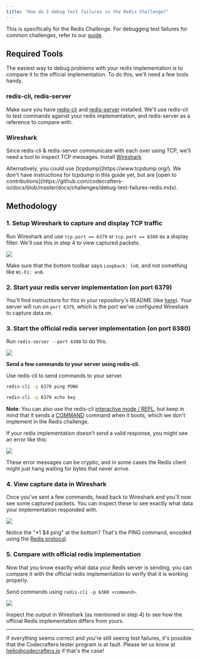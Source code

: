 ```yaml
---
title: "How do I debug test failures in the Redis Challenge?"
---
```


<Note>

This is specifically for the Redis Challenge. For debugging test failures for common challenges, refer to our [guide](/challenges/debug-test-failures).

</Note>

## Required Tools

The easiest way to debug problems with your redis implementation is to compare it to the official implementation. To do this, we'll need a few tools handy.

### redis-cli, redis-server

Make sure you have [redis-cli](https://redis.io/topics/rediscli) and [redis-server](https://redis.io/topics/quickstart#starting-redis) installed. We'll use redis-cli to test commands against your redis implementation, and redis-server as a reference to compare with.

### Wireshark

Since redis-cli & redis-server communicate with each over using TCP, we'll need a tool to inspect TCP messages. Install [Wireshark](https://www.wireshark.org/#download).

<Note>
  Alternatively, you could use [tcpdump](https://www.tcpdump.org/). We don't have instructions for tcpdump in this guide yet, but are [open to contributions](https://github.com/codecrafters-io/docs/blob/master/docs/challenges/debug-test-failures-redis.mdx).
</Note>

## Methodology

### 1. Setup Wireshark to capture and display TCP traffic

Run Wireshark and use `tcp.port == 6379` or `tcp.port == 6380` as a display filter. We'll use this in step 4 to view captured packets.

<Frame>
  <img class="w-full" src="/img/wireshark.png" />
</Frame>

Make sure that the bottom toolbar says `Loopback: lo0`, and not something like `Wi-Fi: en0`.

### 2. Start your redis server implementation (on port 6379)

You'll find instructions for this in your repository's README (like [here](https://github.com/codecrafters-io/redis-starter-go#usage)). Your server will run on `port 6379`, which is the port we've configured Wireshark to capture data on.

### 3. Start the official redis server implementation (on port 6380)

Run `redis-server --port 6380` to do this.

<Frame>
  <img class="w-full" src="/img/redis.png" />
</Frame>

**Send a few commands to your server using redis-cli.**

Use redis-cli to send commands to your server.

```bash Terminal
redis-cli -p 6379 ping PONG
```

```bash Terminal
redis-cli -p 6379 echo key
```

<Note>

**Note**: You can also use the redis-cli [interactive mode / REPL](https://redis.io/topics/rediscli#interactive-mode), but keep in mind that it sends a [COMMAND](https://redis.io/commands/command) command when it boots, which we don't implement in the Redis challenge.

</Note>

If your redis implementation doesn't send a valid response, you might see an error like this:

<Frame>
  <img class="w-full" src="/img/redis-error.png" />
</Frame>

These error messages can be cryptic, and in some cases the Redis client might just hang waiting for bytes that never arrive.

### 4. View capture data in Wireshark

Once you've sent a few commands, head back to Wireshark and you'll now see some captured packets. You can inspect these to see exactly what data your implementation responded with.

<Frame>
  <img class="w-full" src="/img/capture-data-wireshark.png" />
</Frame>

Notice the "\*1 $4 ping" at the bottom? That's the PING command, encoded using the [Redis protocol](https://redis.io/topics/protocol).

### 5. Compare with official redis implementation

Now that you know exactly what data your Redis server is sending, you can compare it with the official redis implementation to verify that it is working properly.

Send commands using `redis-cli -p 6380 <command>`.

<Frame>
  <img class="w-full" src="/img/redis-command.png" />
</Frame>

Inspect the output in Wireshark (as mentioned in step 4) to see how the official Redis implementation differs from yours.

---

If everything seems correct and you're still seeing test failures, it's possible that the Codecrafters tester program is at fault. Please let us know at [hello@codecrafters.io](mailto:hello@codecrafters.io) if that's the case!

